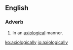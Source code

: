==English==

===Adverb===
{{en-adv}}
# In an [[axiological]] manner.

[[ko:axiologically]]
[[io:axiologically]]